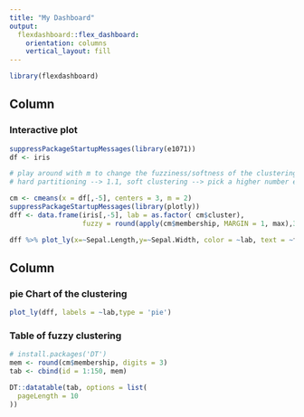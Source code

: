 ```yaml
---
title: "My Dashboard"
output: 
  flexdashboard::flex_dashboard:
    orientation: columns
    vertical_layout: fill
---
```


```r
library(flexdashboard)
```

Column {data-width=750}
-----------------------------------------------------------------------

### Interactive plot

```r
suppressPackageStartupMessages(library(e1071))
df <- iris

# play around with m to change the fuzziness/softness of the clustering
# hard partitioning --> 1.1, soft clustering --> pick a higher number e.g., 2

cm <- cmeans(x = df[,-5], centers = 3, m = 2)
suppressPackageStartupMessages(library(plotly))
dff <- data.frame(iris[,-5], lab = as.factor( cm$cluster), 
                  fuzzy = round(apply(cm$membership, MARGIN = 1, max),3))

dff %>% plot_ly(x=~Sepal.Length,y=~Sepal.Width, color = ~lab, text = ~fuzzy)
```

Column {.tabset}
-----------------------------------------------------------------------

### pie Chart of the clustering

```r

plot_ly(dff, labels = ~lab,type = 'pie')
```

### Table of fuzzy clustering

```r
# install.packages('DT')
mem <- round(cm$membership, digits = 3)
tab <- cbind(id = 1:150, mem)

DT::datatable(tab, options = list(
  pageLength = 10
)) 

```

